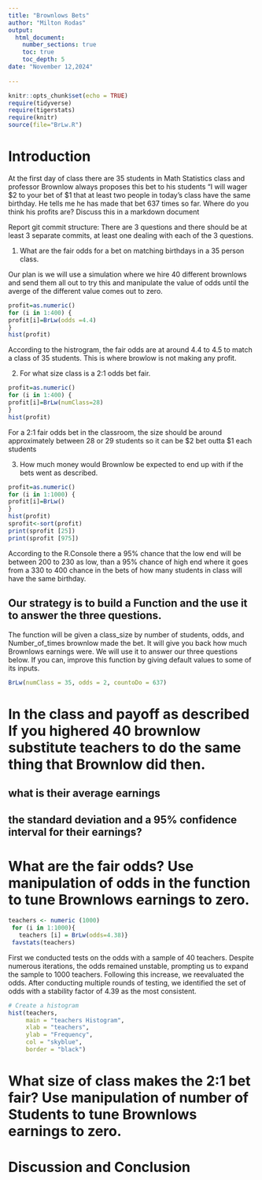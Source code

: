 ```yaml
---
title: "Brownlows Bets"
author: "Milton Rodas"
output: 
  html_document:
    number_sections: true
    toc: true
    toc_depth: 5
date: "November 12,2024"    
    
---
```

```r
knitr::opts_chunk$set(echo = TRUE)
require(tidyverse)
require(tigerstats)
require(knitr)
source(file="BrLw.R")
```


<!-- We recommend you use git branches -- create a separate branch for each major section i.e. Introduction, Methods, Results, Inferential Results, and Discussion and Conclusions - leave the YAML block untouched until the final merge where you put in your own name !-->

# Introduction

<!--In this section you explain what you are trying to show.  Where did the data come from?  What is the research or other question you are trying to answer?!-->

 At the first day of class there are 35 students in Math Statistics class and professor Brownlow always proposes this bet to his students "I will wager $2 to your bet of $1 that at least two people in today's class have  the same birthday.  He tells me he has made that bet 637 times so far. Where do you think his profits are? Discuss this in a markdown document
 
Report git commit structure:
There are 3 questions and there should be at least 3 separate commits, at least one dealing with each of the 3 questions.

1. What are the fair odds for a bet on matching birthdays in a 35 person class.

Our plan is we will use a simulation where we hire 40 different brownlows and send them all out to try this and manipulate the value of odds until the averge of the different value comes out to zero.

```r
profit=as.numeric()
for (i in 1:400) {
profit[i]=BrLw(odds =4.4)
}
hist(profit)
```

   According to the histrogram, the fair odds are at around 4.4 to 4.5 to match a class of 35 students. This is where browlow is not making any profit.

2. For what size class is a 2:1 odds bet fair.

```r
profit=as.numeric()
for (i in 1:400) {
profit[i]=BrLw(numClass=28)
}
hist(profit)
```

   For a 2:1 fair odds bet in the classroom, the size should be around approximately between 28 or 29 students so it can be $2 bet outta $1 each students

3. How much money would Brownlow be expected to end up with if the bets went as described.

```r
profit=as.numeric()
for (i in 1:1000) {
profit[i]=BrLw()
}
hist(profit)
sprofit<-sort(profit)
print(sprofit [25])
print(sprofit [975])
```

   According to the R.Console there a 95% chance that the low end will be between 200 to 230 as low, than a 95% chance of high end where it goes from  a 330 to 400 chance in the bets of how many students in class will have the same birthday.

## Our strategy is to build a Function and the use it to answer the three questions. 

The function will be given a class_size by number of students, odds, and Number_of_times brownlow made the bet.  It will give you back how much Brownlows earnings were. We will use it to answer our three questions below. If you can, improve this function by giving default values to some of its inputs. 

```r
BrLw(numClass = 35, odds = 2, countoDo = 637)
```


# In the class and payoff as described  If you highered 40 brownlow substitute teachers to do the same thing that Brownlow did then.
## what is their average earnings
## the standard deviation and a 95% confidence interval for their earnings?
  
<!--Explain and display your method of coming up with a 95% confidence interval of  professor Brownlows winnings (or losings)-->


# What are the fair odds? Use manipulation of odds in the function to tune Brownlows earnings to zero. 


<!--Decide on your methods:  In this section explain the approach you will take to attack the issue --- how will you decide on a likely estimate of professor Brownlow's earnings or losses after 637 bets. Also explain how you construct a 95% confidence interval about your estimate of his winnings !-->

```r
teachers <- numeric (1000)
 for (i in 1:1000){
   teachers [i] = BrLw(odds=4.38)}
 favstats(teachers)
```

   First we conducted tests on the odds with a sample of 40 teachers. Despite numerous iterations, the odds remained unstable, prompting us to expand the sample to 1000 teachers. Following this increase, we reevaluated the odds. After conducting multiple rounds of testing, we identified the set of odds with a stability factor of 4.39 as the most consistent.

```r
# Create a histogram
hist(teachers, 
     main = "teachers Histogram",
     xlab = "teachers",
     ylab = "Frequency",
     col = "skyblue",
     border = "black")
```


# What size of class makes the 2:1 bet fair?  Use manipulation of number of Students to tune Brownlows earnings to zero.

<!--Explain and display the results of your method of coming up with the estimate of professor Brownlows betting profits!-->








# Discussion and Conclusion

<!--Discussion and conclusion here.  If professor Brownlow is consistantly making or losing money how could he change his payout so that his profits center on zero?  Also discuss what size his class should be in order to have his current scheme balance at zero profit.!-->

